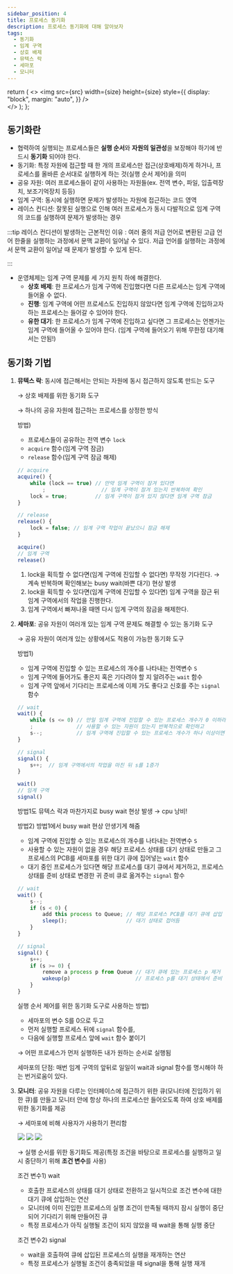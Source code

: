 ```yaml
---
sidebar_position: 4
title: 프로세스 동기화
description: 프로세스 동기화에 대해 알아보자
tags:
  - 동기화
  - 임계 구역
  - 상호 배제
  - 뮤텍스 락
  - 세마포
  - 모니터
---
```


  return (
    <>
      <img
        src={src}
        width={size}
        height={size}
        style={{
          display: "block",
          margin: "auto",
        }}
      />
      <br />
    </>
  );
};


## 동기화란


- 협력하여 실행되는 프로세스들은 **실행 순서**와 **자원의 일관성**을 보장해야 하기에 반드시 **동기화** 되어야 한다.
- 동기화: 특정 자원에 접근할 때 한 개의 프로세스만 접근(상호배제)하게 하거나, 프로세스를 올바른 순서대로 실행하게 하는 것(실행 순서 제어)을 의미
- 공유 자원: 여러 프로세스들이 같이 사용하는 자원들(ex. 전역 변수, 파일, 입출력장치, 보조기억장치 등등)
- 임계 구역: 동시에 실행하면 문제가 발생하는 자원에 접근하는 코드 영역
- 레이스 컨디션: 잘못된 실행으로 인해 여러 프로세스가 동시 다발적으로 임계 구역의 코드를 실행하여 문제가 발생하는 경우

:::tip 레이스 컨디션이 발생하는 근본적인 이유
: 여러 줄의 저급 언어로 변환된 고급 언어 한줄을 실행하는 과정에서 문맥 교환이 일어날 수 있다. 저급 언어를 실행하는 과정에서 문맥 교환이 일어날 때 문제가 발생할 수 있게 된다.

:::

- 운영체제는 임계 구역 문제를 세 가지 원칙 하에 해결한다.
    - **상호 배제**: 한 프로세스가 임계 구역에 진입했다면 다른 프로세스는 임계 구역에 들어올 수 없다.
    - **진행**: 임계 구역에 어떤 프로세스도 진입하지 않았다면 임계 구역에 진입하고자 하는 프로세스는 들어갈 수 있어야 한다.
    - **유한 대기**: 한 프로세스가 임계 구역에 진입하고 싶다면 그 프로세스는 언젠가는 임계 구역에 들어올 수 있어야 한다. (임계 구역에 들어오기 위해 무한정 대기해서는 안됨!)

## 동기화 기법

1. **뮤텍스 락**: 동시에 접근해서는 안되는 자원에 동시 접근하지 않도록 만드는 도구
    
    → 상호 배제를 위한 동기화 도구
    
    → 하나의 공유 자원에 접근하는 프로세스를 상정한 방식
    
    방법) 
    
    - 프로세스들이 공유하는 전역 변수 `lock`
    - `acquire` 함수(임계 구역 잠금)
    - `release` 함수(임계 구역 잠금 해제)
    
    ```jsx
    // acquire
    acquire() {
    	while (lock == true) // 만약 임계 구역이 잠겨 있다면
    		;                  // 임계 구역이 잠겨 있는지 반복하여 확인
    	lock = true;         // 임계 구역이 잠겨 있지 않다면 임계 구역 잠금
    }
    ```
    
    ```jsx
    // release
    release() {
    	lock = false; // 임계 구역 작업이 끝났으니 잠금 해제
    }
    ```
    
    ```jsx
    acquire()
    // 임계 구역
    release()
    ```
    
    1. lock을 획득할 수 없다면(임계 구역에 진입할 수 없다면) 무작정 기다린다. → 계속 반복하며 확인해보는 busy wait(바쁜 대기) 현상 발생
    2. lock을 획득할 수 있다면(임계 구역에 진입할 수 있다면) 임계 구역을 잠근 뒤 임계 구역에서의 작업을 진행한다.
    3. 임계 구역에서 빠져나올 때엔 다시 임계 구역의 잠금을 해제한다.


2. **세마포**: 공유 자원이 여러개 있는 임계 구역 문제도 해결할 수 있는 동기화 도구
    
    → 공유 자원이 여러개 있는 상황에서도 적용이 가능한 동기화 도구
    
    방법1)
    
    - 임계 구역에 진입할 수 있는 프로세스의 개수를 나타내는 전역변수 `S`
    - 임계 구역에 들어가도 좋은지 혹은 기다려야 할 지 알려주는 `wait` 함수
    - 임계 구역 앞에서 기다리는 프로세스에 이제 가도 좋다고 신호를 주는 `signal` 함수
    
    ```jsx
    // wait
    wait() {
    	while (s <= 0) // 만일 임계 구역에 진입할 수 있는 프로세스 개수가 0 이하라면
    	;              // 사용할 수 있는 자원이 있는지 반복적으로 확인하고
    	s--;           // 임계 구역에 진입할 수 있는 프로세스 개수가 하나 이상이면 s를 1감소시키고 임계 구역 진입
    }
    ```
    
    ```jsx
    // signal
    signal() {
    	s++;  // 임계 구역에서의 작업을 마친 뒤 s를 1증가
    }
    ```
    
    ```jsx
    wait()
    // 임계 구역
    signal()
    ```
    
    방법1도 뮤텍스 락과 마찬가지로 busy wait 현상 발생 → cpu 낭비!
    
    방법2) 방법1에서 busy wait 현상 안생기게 해줌
    
    - 임계 구역에 진입할 수 있는 프로세스의 개수를 나타내는 전역변수 `S`
    - 사용할 수 있는 자원이 없을 경우 해당 프로세스 상태를 대기 상태로 만들고 그 프로세스의 PCB를 세마포를 위한 대기 큐에 집어넣는 `wait` 함수
    - 대기 중인 프로세스가 있다면 해당 프로세스를 대기 큐에서 제거하고, 프로세스 상태를 준비 상태로 변경한 귀 준비 큐로 옮겨주는 `signal` 함수
    
    ```jsx
    // wait
    wait() {
    	s--;
    	if (s < 0) {
    		add this process to Queue; // 해당 프로세스 PCB를 대기 큐에 삽입
    		sleep();                   // 대기 상태로 접어듬
    	}
    }
    ```
    
    ```jsx
    // signal
    signal() {
    	s++;
    	if (s >= 0) {
    		remove a process p from Queue // 대기 큐에 있는 프로세스 p 제거
    		wakeup(p)                     // 프로세스 p를 대기 상태에서 준비 상태로 만들기
    	}
    }
    ```
    
    실행 순서 제어를 위한 동기화 도구로 사용하는 방법) 
    
    - 세마포의 변수 S를 0으로 두고
    - 먼저 실행할 프로세스 뒤에 `signal` 함수를,
    - 다음에 실행할 프로세스 앞에 `wait` 함수 붙이기
    
    → 어떤 프로세스가 먼저 실행하든 내가 원하는 순서로 실행됨
    
    세마포의 단점: 매번 임계 구역의 앞뒤로 일일이 wait과 signal 함수를 명시해야 하는 번거로움이 있다.
    
3. **모니터**: 공유 자원을 다루는 인터페이스에 접근하기 위한 큐(모니터에 진입하기 위한 큐)를 만들고 모니터 안에 항상 하나의 프로세스만 들어오도록 하여 상호 배제를 위한 동기화를 제공
    
    → 세마포에 비해 사용자가 사용하기 편리함

    <Image src="https://user-images.githubusercontent.com/64428916/209498447-d81f20fd-5fba-439a-8a09-8ae8002abfa5.png" size="600" />
    
    <Image src="https://user-images.githubusercontent.com/64428916/209498469-a92ac935-ad9b-463d-a632-61d1de6c978f.png" size="700" />

    <Image src="https://user-images.githubusercontent.com/64428916/209498498-7c8c866d-4109-438e-811b-8ea6cf881e99.png" size="700" />
    
  
    
    → 실행 순서를 위한 동기화도 제공(특정 조건을 바탕으로 프로세스를 실행하고 일시 중단하기 위해 **조건 변수**를 사용)
    
    조건 변수1) wait
    
    - 호출한 프로세스의 상태를 대기 상태로 전환하고 일시적으로 조건 변수에 대한 대기 큐에 삽입하는 연산
    - 모니터에 이미 진입한 프로세스의 실행 조건이 만족될 때까지 잠시 실행이 중단되어 기다리기 위해 만들어진 큐
    - 특정 프로세스가 아직 실행될 조건이 되지 않았을 때 wait을 통해 실행 중단
    
    조건 변수2) signal
    
    - wait을 호출하여 큐에 삽입된 프로세스의 실행을 재개하는 연산
    - 특정 프로세스가 실행될 조건이 충족되었을 때 signal을 통해 실행 재개